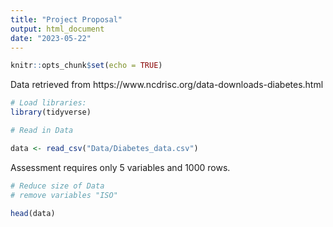 ```yaml
---
title: "Project Proposal"
output: html_document
date: "2023-05-22"
---
```


```r
knitr::opts_chunk$set(echo = TRUE)
```

Data retrieved from https://www.ncdrisc.org/data-downloads-diabetes.html 


```r
# Load libraries:
library(tidyverse)
```

```r
# Read in Data 

data <- read_csv("Data/Diabetes_data.csv")
```

Assessment requires only 5 variables and 1000 rows. 

```r
# Reduce size of Data 
# remove variables "ISO"

head(data)
```

